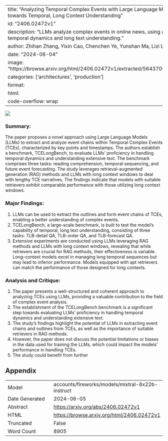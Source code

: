 
---
title: "Analyzing Temporal Complex Events with Large Language Models? A Benchmark towards Temporal, Long Context Understanding"
id: "2406.02472v1"
description: "LLMs analyze complex events in online news, using a new benchmark for temporal dynamics and long text understanding."
author: Zhihan Zhang, Yixin Cao, Chenchen Ye, Yunshan Ma, Lizi Liao, Tat-Seng Chua
date: "2024-06-04"
image: "https://browse.arxiv.org/html/2406.02472v1/extracted/5643709/figures/example_intro.png"
categories: ['architectures', 'production']
format:
  html:
    code-overflow: wrap
---

![](https://browse.arxiv.org/html/2406.02472v1/extracted/5643709/figures/example_intro.png)

### Summary:

The paper proposes a novel approach using Large Language Models (LLMs) to extract and analyze event chains within Temporal Complex Events (TCEs), characterized by key points and timestamps. The authors establish a benchmark, TCELongBench, to evaluate LLMs' proficiency in handling temporal dynamics and understanding extensive text. The benchmark comprises three tasks: reading comprehension, temporal sequencing, and future event forecasting. The study leverages retrieval-augmented generation (RAG) methods and LLMs with long context windows to deal with lengthy TCE narratives. The findings indicate that models with suitable retrievers exhibit comparable performance with those utilizing long context windows.

### Major Findings:

1. LLMs can be used to extract the outlines and form event chains of TCEs, enabling a better understanding of complex events.
2. TCELongBench, a large-scale benchmark, is built to test the model's capability of temporal, long text understanding, consisting of three tasks: TLB-detail QA, TLB-order QA, and TLB-forecast QA.
3. Extensive experiments are conducted using LLMs leveraging RAG methods and LLMs with long context windows, revealing that while retrievers are crucial for RAG methods, their effectiveness is variable. Long-context models excel in managing long temporal sequences but may lead to inferior performance. Models equipped with apt retrievers can match the performance of those designed for long contexts.

### Analysis and Critique:

1. The paper presents a well-structured and coherent approach to analyzing TCEs using LLMs, providing a valuable contribution to the field of complex event analysis.
2. The establishment of the TCELongBench benchmark is a significant step towards evaluating LLMs' proficiency in handling temporal dynamics and understanding extensive text.
3. The study's findings highlight the potential of LLMs in extracting event chains and outlines from TCEs, as well as the importance of suitable retrievers in RAG methods.
4. However, the paper does not discuss the potential limitations or biases in the data used for training the LLMs, which could impact the models' performance in handling TCEs.
5. The study could benefit from further

## Appendix

|          |          |
|----------|----------|
| Model     | accounts/fireworks/models/mixtral-8x22b-instruct       |
| Date Generated     | 2024-06-05       |
| Abstract | [https://arxiv.org/abs/2406.02472v1](https://arxiv.org/abs/2406.02472v1)        |
| HTML     | [https://browse.arxiv.org/html/2406.02472v1](https://browse.arxiv.org/html/2406.02472v1)       |
| Truncated       | False       |
| Word Count       | 8905       |